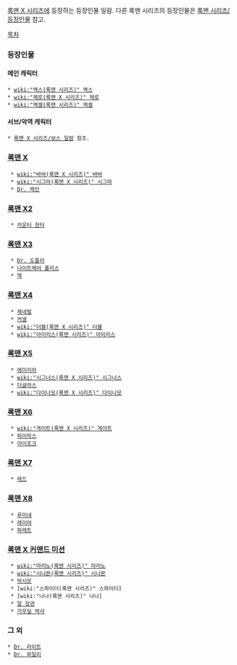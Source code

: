 [[록맨 X 시리즈]]에 등장하는 등장인물 일람. 다른 록맨 시리즈의 등장인물은 [[록맨 시리즈/등장인물]] 참고.

[[목차]]
=== 등장인물 ===
==== 메인 캐릭터 ====
 * [[wiki:"엑스(록맨 시리즈)" 엑스]]
 * [[wiki:"제로(록맨 X 시리즈)" 제로]]
 * [[wiki:"엑셀(록맨 시리즈)" 엑셀]]

==== 서브/악역 캐릭터 ====
 * [[록맨 X 시리즈/보스 일람]] 참조.
=== [[록맨 X]] ===
  * [[wiki:"바바(록맨 X 시리즈)" 바바]]
  * [[wiki:"시그마(록맨 X 시리즈)" 시그마]]
  * [[Dr. 케인]]
=== [[록맨 X2]] ===
  * [[카운터 헌터]]
=== [[록맨 X3]] ===
  * [[Dr. 도플러]]
  * [[나이트메어 폴리스]]
  * [[맥]]
=== [[록맨 X4]] ===
  * [[제네럴]]
  * [[커넬]]
  * [[wiki:"더블(록맨 X 시리즈)" 더블]]
  * [[wiki:"아이리스(록맨 시리즈)" 아이리스]]
=== [[록맨 X5]] ===
  * [[에이리아]]
  * [[wiki:"시그너스(록맨 X 시리즈)" 시그너스]]
  * [[더글라스]]
  * [[wiki:"다이나모(록맨 X 시리즈)" 다이나모]]
=== [[록맨 X6]] ===
  * [[wiki:"게이트(록맨 X 시리즈)" 게이트]]
  * [[하이막스]]
  * [[아이조크]]
=== [[록맨 X7]] ===
  * [[레드]]
=== [[록맨 X8]] ===
  * [[루미네]]
  * [[레이야]]
  * [[파레트]]
=== [[록맨 X 커맨드 미션]] ===
  * [[wiki:"마리노(록맨 시리즈)" 마리노]]
  * [[wiki:"시나몬(록맨 시리즈)" 시나몬]]
  * [[막시모]]
  * [wiki:"스파이더(록맨 시리즈)" 스파이더]
  * [wiki:"나나(록맨 시리즈)" 나나]
  * [[알 장관]]
  * [[가우딜 박사]]
=== 그 외 ===
 * [[Dr. 라이트]]
 * [[Dr. 와일리]]
